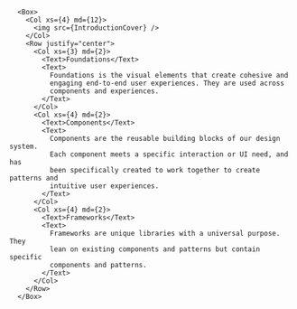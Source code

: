 
<Meta title="Introduction/Get started" />

      <Box>
        <Col xs={4} md={12}>
          <img src={IntroductionCover} />
        </Col>
        <Row justify="center">
          <Col xs={3} md={2}>
            <Text>Foundations</Text>
            <Text>
              Foundations is the visual elements that create cohesive and
              engaging end-to-end user experiences. They are used across
              components and experiences.
            </Text>
          </Col>
          <Col xs={4} md={2}>
            <Text>Components</Text>
            <Text>
              Components are the reusable building blocks of our design system.
              Each component meets a specific interaction or UI need, and has
              been specifically created to work together to create patterns and
              intuitive user experiences.
            </Text>
          </Col>
          <Col xs={4} md={2}>
            <Text>Frameworks</Text>
            <Text>
              Frameworks are unique libraries with a universal purpose. They
              lean on existing components and patterns but contain specific
              components and patterns.
            </Text>
          </Col>
        </Row>
      </Box>
